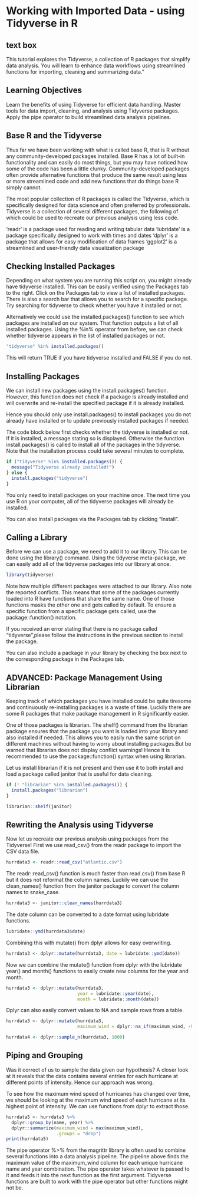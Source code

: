 # Working with Imported Data - using Tidyverse in R

## text box
This tutorial explores the Tidyverse, a collection of R packages that simplify data analysis. You will learn to enhance data workflows using streamlined functions for importing, cleaning and summarizing data."

## Learning Objectives
Learn the benefits of using Tidyverse for efficient data handling.
Master tools for data import, cleaning, and analysis using Tidyverse packages.
Apply the pipe operator to build streamlined data analysis pipelines.

## Base R and the Tidyverse 

Thus far we have been working with what is called base R, that is R without any community-developed packages installed. Base R has a lot of built-in functionality and can easily do most things, but you may have noticed how some of the code has been a little clunky. Community-developed packages often provide alternative functions that produce the same result using less or more streamlined code and add new functions that do things base R simply cannot.

The most popular collection of R packages is called the Tidyverse, which is specifically designed for data science and often preferred by professionals. Tidyverse is a collection of several different packages, the following of which could be used to recreate our previous analysis using less code.

'readr' is a package used for reading and writing tabular data
'lubridate' is a package specifically designed to work with times and dates
'dplyr' is a package that allows for easy modification of data frames
'ggplot2' is a streamlined and user-friendly data visualization package



## Checking Installed Packages 
Depending on what system you are running this script on, you might already have tidyverse installed. This can be easily verified using the Packages tab to the right. Click on the Packages tab to view a list of installed packages. There is also a search bar that allows you to search for a specific package. Try searching for tidyverse to check whether you have it installed or not.

Alternatively we could use the installed.packages() function to see which packages are installed on our system. That function outputs a list of all installed packages. Using the %in% operator from before, we can check whether tidyverse appears in the list of installed packages or not.

```r
"tidyverse" %in% installed.packages()
```
This will return TRUE if you have tidyverse installed and FALSE if you do not.



## Installing Packages

We can install new packages using the install.packages() function. However, this function does not check if a package is already installed and will overwrite and re-install the specified package if it is already installed.

Hence you should only use install.packages() to install packages you do not already have installed or to update previously installed packages if needed.

The code block below first checks whether the tidyverse is installed or not.
If it is installed, a message stating so is displayed. Otherwise the function
install.packages() is called to install all of the packages in the tidyverse.
Note that the installation process could take several minutes to complete.

```r
if ("tidyverse" %in% installed.packages()) {
  message("Tidyverse already installed!")
} else {
  install.packages("tidyverse")
}
```
You only need to install packages on your machine once. The next time you use R on your computer, all of the tidyverse packages will already be installed.

You can also install packages via the Packages tab by clicking "Install".


## Calling a Library

Before we can use a package, we need to add it to our library. This can be done using the library() command. Using the tidyverse meta-package, we can easily add all of the tidyverse packages into our library at once.

```r
library(tidyverse)
```
Note how multiple different packages were attached to our library. Also note the reported conflicts. This means that some of the packages currently loaded into R have functions that share the same name. One of those functions masks the other one and gets called by default. To ensure a specific function from a specific package gets called, use the package::function() notation.

If you received an error stating that there is no package called "tidyverse",please follow the instructions in the previous section to install the package.

You can also include a package in your library by checking the box next to the corresponding package in the Packages tab.



## ADVANCED: Package Management Using Librarian 

Keeping track of which packages you have installed could be quite tiresome and continuously re-installing packages is a waste of time. Luckily there are some R packages that make package management in R significantly easier.

One of those packages is librarian. The shelf() command from the librarian package ensures that the package you want is loaded into your library and also installed if needed. This allows you to easily run the same script on different machines without having to worry about installing packages.But be warned that librarian does not display conflict warnings! Hence it is recommended to use the package::function() syntax when using librarian.

Let us install librarian if it is not present and then use it to both install and load a package called janitor that is useful for data cleaning.

```r
if (! "librarian" %in% installed.packages()) {
  install.packages("librarian")
}
```

```r
librarian::shelf(janitor)
```

## Rewriting the Analysis using Tidyverse

Now let us recreate our previous analysis using packages from the Tidyverse!
First we use read_csv() from the readr package to import the CSV data file.
```r
hurrdata3 <- readr::read_csv("atlantic.csv")
```
The readr::read_csv() function is much faster than read.csv() from base R but it does not reformat the column names. Luckily we can use the clean_names() function from the janitor package to convert the column names to snake_case.
```r
hurrdata3 <- janitor::clean_names(hurrdata3)
```
The date column can be converted to a date format using lubridate functions.
```r
lubridate::ymd(hurrdata3$date)
```
Combining this with mutate() from dplyr allows for easy overwriting.
```r
hurrdata3 <- dplyr::mutate(hurrdata3, date = lubridate::ymd(date))
```
Now we can combine the mutate() function from dplyr with the lubridate year() and month() functions to easily create new columns for the year and month.
```r
hurrdata3 <- dplyr::mutate(hurrdata3,
                           year = lubridate::year(date),
                           month = lubridate::month(date))
```
Dplyr can also easily convert values to NA and sample rows from a table.
```r
hurrdata3 <- dplyr::mutate(hurrdata3,
                           maximum_wind = dplyr::na_if(maximum_wind, -99))

hurrdata4 <- dplyr::sample_n(hurrdata3, 1000)
```


## Piping and Grouping

Was it correct of us to sample the data given our hypothesis?
A closer look at it reveals that the data contains several entries for each hurricane at different points of intensity. Hence our approach was wrong.

To see how the maximum wind speed of hurricanes has changed over time, we should be looking at the maximum wind speed of each hurricane at its highest point of intensity. We can use functions from dplyr to extract those.
```r
hurrdata5 <- hurrdata3 %>%
  dplyr::group_by(name, year) %>%
  dplyr::summarize(maximum_wind = max(maximum_wind),
                   .groups = "drop")
print(hurrdata5)
```
The pipe operator %>% from the magrittr library is often used to combine several functions into a data analysis pipeline. The pipeline above finds the maximum value of the maximum_wind column for each unique hurricane name and year combination. The pipe operator takes whatever is passed to it and feeds it into the next function as the first argument. Tidyverse functions are built to work with the pipe operator but other functions might not be.


